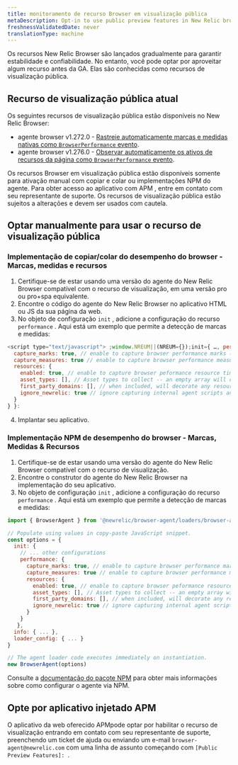 ```yaml
---
title: monitoramento de recurso Browser em visualização pública
metaDescription: Opt-in to use public preview features in New Relic browser monitoring before they're generally available.
freshnessValidatedDate: never
translationType: machine
---
```


Os recursos New Relic Browser são lançados gradualmente para garantir estabilidade e confiabilidade. No entanto, você pode optar por aproveitar algum recurso antes da GA. Elas são conhecidas como recursos de visualização pública.

## Recurso de visualização pública atual

Os seguintes recursos de visualização pública estão disponíveis no New Relic Browser:

* agente browser v1.272.0 - [Rastreie automaticamente marcas e medidas nativas como `BrowserPerformance` evento](/docs/browser/new-relic-browser/browser-pro-features/marks-and-measures).
* agente browser v1.276.0 - [Observar automaticamente os ativos de recursos da página como `BrowserPerformance` evento](/docs/browser/new-relic-browser/browser-pro-features/page-resources).

<Callout variant="important">
  Os recursos Browser em visualização pública estão disponíveis somente para ativação manual com copiar e colar ou implementações NPM do agente. Para obter acesso ao aplicativo com APM , entre em contato com seu representante de suporte. Os recursos de visualização pública estão sujeitos a alterações e devem ser usados com cautela.
</Callout>

## Optar manualmente para usar o recurso de visualização pública

### Implementação de copiar/colar do desempenho do browser - Marcas, medidas e recursos

1. Certifique-se de estar usando uma versão do agente do New Relic Browser compatível com o recurso de visualização, em uma versão pro ou pro+spa equivalente.
2. Encontre o código do agente do New Relic Browser no aplicativo HTML ou JS da sua página da web.
3. No objeto de configuração `init` , adicione a configuração do recurso `performance` . Aqui está um exemplo que permite a detecção de marcas e medidas:

```js
<script type="text/javascript"> ;window.NREUM||(NREUM={});init={ …, performance: {
  capture_marks: true, // enable to capture browser performance marks (default false)
  capture_measures: true // enable to capture browser performance measures (default false)
  resources: {
    enabled: true, // enable to capture browser peformance resource timings (default false)
    asset_types: [], // Asset types to collect -- an empty array will collect all types (default []). See https://developer.mozilla.org/en-US/docs/Web/API/PerformanceResourceTiming/initiatorType for the list of types.
    first_party_domains: [], // when included, will decorate any resource as a first party resource if matching (default [])
    ignore_newrelic: true // ignore capturing internal agent scripts and harvest calls (default true)
  }
} }:
```

4. Implantar seu aplicativo.

### Implementação NPM de desempenho do browser - Marcas, Medidas &amp; Recursos

1. Certifique-se de estar usando uma versão do agente do New Relic Browser compatível com o recurso de visualização.
2. Encontre o construtor do agente do New Relic Browser na implementação do seu aplicativo.
3. No objeto de configuração `init` , adicione a configuração do recurso `performance` . Aqui está um exemplo que permite a detecção de marcas e medidas:

```js
import { BrowserAgent } from '@newrelic/browser-agent/loaders/browser-agent'

// Populate using values in copy-paste JavaScript snippet.
const options = {
  init: {
    // ... other configurations
    performance: {
      capture_marks: true, // enable to capture browser performance marks (default false)
      capture_measures: true // enable to capture browser performance measures (default false)
      resources: {
        enabled: true, // enable to capture browser peformance resource timings (default false)
        asset_types: [], // Asset types to collect -- an empty array will collect all types (default []). See https://developer.mozilla.org/en-US/docs/Web/API/PerformanceResourceTiming/initiatorType for the list of types.
        first_party_domains: [], // when included, will decorate any resource as a first party resource if matching (default [])
        ignore_newrelic: true // ignore capturing internal agent scripts and harvest calls (default true)
      }
    }
   },
  info: { ... },
  loader_config: { ... } 
}

// The agent loader code executes immediately on instantiation.
new BrowserAgent(options)
```

Consulte a [documentação do pacote NPM](https://www.npmjs.com/package/@newrelic/browser-agent) para obter mais informações sobre como configurar o agente via NPM.

## Opte por aplicativo injetado APM

O aplicativo da web oferecido APMpode optar por habilitar o recurso de visualização entrando em contato com seu representante de suporte, preenchendo um ticket de ajuda ou enviando um e-mail `browser-agent@newrelic.com` com uma linha de assunto começando com `[Public Preview Features]: `.